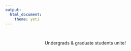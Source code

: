 ```yaml
---
output: 
  html_document:
    theme: yeti
---
```


<br>
<center> Undergrads & graduate students unite! 